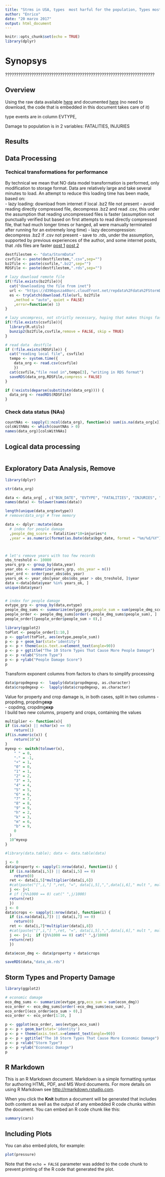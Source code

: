 ```yaml
---
title: "Strms in USA, types  most harful for the population, Types most harful for the economy, based on  NOAA Storm data"
author: "Enrico"
date: "20 marzo 2017"
output: html_document
---
```


```r
knitr::opts_chunk$set(echo = TRUE)
library(dplyr)
```

# Synopsys  
????????????????????????????????????????????????????????????????????  



## Overview  
Using the raw data available [here](http://www1.ncdc.noaa.gov/pub/data/swdi/stormevents/csvfiles/) and documented [here](http://www1.ncdc.noaa.gov/pub/data/swdi/stormevents/csvfiles/Storm-Data-Export-Format.docx) (no need to download, the code that is embedded in this document takes care of it)

type events are in column EVTYPE, 

Damage to population is in 2 variables: FATALITIES, INJURIES


## Results  

## Data Processing  

### Techical transformations for performance
By technical we mean that NO data model transformation is performed, only modification to storage format.
Data are relatively large and take several minutes to load. An attempt to reduce this loading time has been made, based on:   
- lazy loading: download from internet if local .bz2 file not present
- avoid reading directly compressed file, decompress .bz2 and read .csv, this under the assumption that reading uncompressed files is faster (assumption not punctually verified but based on first attempts to read directly compressed file, that had much longer times or hanged, all were manually terminated after running for an extremely long time)
- lazy decomopression: decompress .bz2 if .csv not present
- save to .rds, under the assumption, supported by previous experiences of the author, and some internet posts, that .rds files are faster [post 1](http://stackoverflow.com/questions/4756989/how-to-load-data-quickly-into-r)  [post 2](http://stackoverflow.com/questions/11559628/speed-up-rdata-load)

```r
destfilestem <- "data/StormData"
csvfile <- paste(destfilestem,".csv",sep="")
bz2file <- paste(csvfile,".bz2",sep="")
RDSFile <- paste(destfilestem,".rds",sep="")

# lazy download remote file
if(!file.exists(bz2file)){
  cat("downloading the file from inet")
  url <- "https://d396qusza40orc.cloudfront.net/repdata%2Fdata%2FStormData.csv.bz2"
  es <- tryCatch(download.file(url, bz2file
    ,method = "auto", quiet = FALSE)
    ,error=function(e) 1)
}

# lazy uncompress, not strictly necessary, hoping that makes things faster
if(!file.exists(csvfile)){
  library(R.utils)
  bunzip2(bz2file,csvfile,remove = FALSE, skip = TRUE)
}

# read data  destfile
if (!file.exists(RDSFile)) {
  cat("reading local file", csvfile)
  tempo <- system.time({
    data_org <- read.csv(csvfile)
    })
  cat(csvfile,"file read in",tempo[3], "writing in RDS format")
  saveRDS(data_org,RDSFile,compress = FALSE)
}

if (!exists(deparse(substitute(data_org)))) {
  data_org <- readRDS(RDSFile) 
}

```
### Check data status (NAs)
```r

countNAs <- sapply(1:ncol(data_org), function(x) sum(is.na(data_org[x])))
colsWithNAs <- which(countNAs > 0)
names(data_org)[colsWithNAs]
```

## Logical data processing

```r

```


## Exploratory Data Analysis, Remove  

```r
library(dplyr)

str(data_org)

data <- data_org[ , c("BGN_DATE", "EVTYPE", "FATALITIES", "INJURIES", "PROPDMG", "PROPDMGEXP", "CROPDMG", "CROPDMGEXP")]
names(data) <- tolower(names(data))

length(unique(data_org$evtype))
# remove(data_org) # free memory

data <- dplyr::mutate(data
  # index for people damage
  ,people_dmg_score = fatalities*10+injuries*4
  ,year = as.numeric(format(as.Date(data$bgn_date, format = "%m/%d/%Y"), "%Y")))



# let's remove years with too few records
obs_treshold <- 10000
years_grp <- group_by(data,year)
year_obs <- summarize(years_grp, obs_year = n())
year_ord <- order(year_obs$obs_year)
years_ok <- year_obs[year_obs$obs_year > obs_treshold, ]$year
data <-data[data$year %in% years_ok, ]
unique(data$year)


# index for people damage
evtype_grp <- group_by(data,evtype)
people_dmg_sums <- summarize(evtype_grp,people_sum = sum(people_dmg_score))
people_order <- people_dmg_sums[order(-people_dmg_sums$people_sum), ]
people_order[(people_order$people_sum > 0),]

library(ggplot2)
toPlot <- people_order[1:10,]
p <- ggplot(toPlot, aes(evtype,people_sum))
p <- p + geom_bar(stat='identity')
p <- p + theme(axis.text.x=element_text(angle=90))
p <- p + ggtitle("The 10 Storm Types That Cause More People Damage")
p <- p +xlab("Storm Type")
p <- p +ylab("People Damage Score")
p
```

Transform exponent columns from factors to chars to simplify processing
```r
data$propdmgexp <-  lapply(data$propdmgexp, as.character)
data$cropdmgexp <-  lapply(data$cropdmgexp, as.character)

```

Value for property and crop damage is, in both cases, split in two columns
- propdmg, propdmg<b>exp</b>  
- copdmg, cropdmg<b>exp</b>  
I build two new columns, property and crops, containing the values
```r

multiplier <- function(x){
if (is.na(x) || nchar(x) == 0) 
    return(1)
if(is.numeric(x)) {
    return(10^x)
}
myexp <- switch(tolower(x),
    " " = 0,
    "-" = -1,
    "+" = 1,
    "0" = 0,
    "1" = 1,
    "2" = 2,
    "3" = 3,
    "4" = 4,
    "5" = 5,
    "6" = 6,
    "7" = 7,
    "8" = 8,
    "9" = 9,
    "h" = 2,
    "k" = 3,
    "m" = 6,
    "b" = 9,
    0
  )
  10^myexp
}

#library(data.table); data <- data.table(data)

j <- 0 
data$property <- sapply(1:nrow(data), function(i) {
  if (is.na(data[i,5]) || data[i,5] == 0)
    return(0)
  ret <- data[i,5]*multiplier(data[i,6])
  #cat(paste("[",i,"] ",ret, "=", data[i,5],",",data[i,6]," mult ", multiplier(data[i,6]),"\n"))
  j <<- j+1
  # if (j%%1000 == 0) cat(" ",j/1000)
  return(ret)
  })
j <- 0
data$crops <- sapply(1:nrow(data), function(i) {
  if (is.na(data[i,7]) || data[i,7] == 0)
    return(0)
  ret <- data[i,7]*multiplier(data[i,8])
  #cat(paste("[",i,"] ",ret, "=", data[i,5],",",data[i,6]," mult ", multiplier(data[i,6]),"\n"))
  j <<- j+1;  if (j%%1000 == 0) cat(" ",j/1000)
  return(ret)
  })

data$econ_dmg <- data$property + data$crops

saveRDS(data,"data_ok.rds")

```

## Storm Types and Property Damage

```r
library(ggplot2)

# economic damage
eco_dmg_sums <- summarize(evtype_grp,eco_sum = sum(econ_dmg))
eco_order <- eco_dmg_sums[order(-eco_dmg_sums$eco_sum), ]
eco_order[(eco_order$eco_sum > 0),]
eco_order <- eco_order[1:10, ]

p <- ggplot(eco_order, aes(evtype,eco_sum))
p <- p + geom_bar(stat='identity')
p <- p + theme(axis.text.x=element_text(angle=90))
p <- p + ggtitle("The 10 Storm Types That Cause More Economic Damage")
p <- p +xlab("Storm Type")
p <- p +ylab("Economic Damage")
p
```


## R Markdown

This is an R Markdown document. Markdown is a simple formatting syntax for authoring HTML, PDF, and MS Word documents. For more details on using R Markdown see <http://rmarkdown.rstudio.com>.

When you click the **Knit** button a document will be generated that includes both content as well as the output of any embedded R code chunks within the document. You can embed an R code chunk like this:

```r
summary(cars)
```

## Including Plots

You can also embed plots, for example:

```r
plot(pressure)
```

Note that the `echo = FALSE` parameter was added to the code chunk to prevent printing of the R code that generated the plot.
